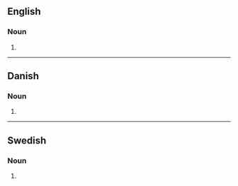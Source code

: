 {{also|Bistros|bistrós|bistrôs|bistrô}}

==English==
{{wikipedia|lang=en}}

===Noun===
{{head|en|noun form}}

# {{plural of|en|bistro}}

----

==Danish==

===Noun===
{{head|da|noun form}}

# {{inflection of|da|bistro||indef|gen|s}}

----

==Swedish==

===Noun===
{{head|sv|noun form}}

# {{sv-noun-form-indef-gen|bistro}}